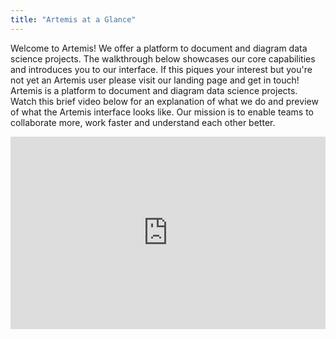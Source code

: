 ```yaml
---
title: "Artemis at a Glance"
---
```

Welcome to Artemis! We offer a platform to document and diagram data science projects. The walkthrough below showcases our core capabilities and introduces you to our interface. If this piques your interest but you're not yet an Artemis user please visit our landing page and get in touch!
Artemis is a platform to document and diagram data science projects. Watch this brief video below for an explanation of what we do and preview of what the Artemis interface looks like. Our mission is to enable teams to collaborate more, work faster and understand each other better.




<div style="position: relative; padding-bottom: calc(52.46874999999999% + 44px); height: 0;"><iframe src="https://supademo.com/embed/flhu6NdZOGUOquMG_l7hi" frameborder="0" webkitallowfullscreen="true" mozallowfullscreen="true" allowfullscreen style="position: absolute; top: 0; left: 0; width: 100%; height: 100%;"></iframe></div>
